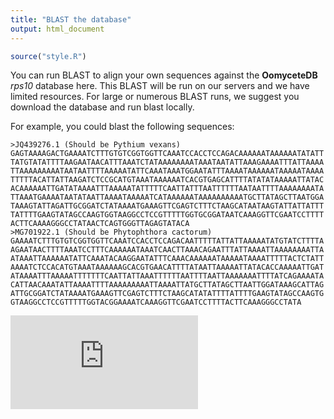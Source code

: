 ```yaml
---
title: "BLAST the database"
output: html_document
---
```


```r
source("style.R")
```


You can run BLAST to align your own sequences against the **OomyceteDB** *rps10* database here.
This BLAST will be run on our servers and we have limited resources.
For large or numerous BLAST runs, we suggest you download the database and run blast locally.

For example, you could blast the following sequences:

```
>JQ439276.1 (Should be Pythium vexans)
GAGTAAAAGACTGAAAATCTTTGTGTCGGTGGTTCAAATCCACCTCCAGACAAAAAATAAAAAATATATT
TATGTATATTTTAAGAATAACATTTAAATCTATAAAAAAAATAAATAATATTAAAGAAAATTTATTAAAA
TTAAAAAAAAATAATAATTTTAAAAATATTCAAATAAATGGAATATTTAAAATAAAAAATAAAAATAAAA
TTTTTACATTATTAAGATCTCCGCATGTAAATAAAAAATCACGTGAGCATTTTATATATAAAAATTATAC
ACAAAAAATTGATATAAAATTTAAAAATATTTTTCAATTATTTAATTTTTTAATAATTTTAAAAAAAATA
TTAAATGAAAATAATATAATTAAAATAAAAATCATAAAAAATAAAAAAAAAATGCTTATAGCTTAATGGA
TAAAGTATTAGATTGCGGATCTATAAAATGAAAGTTCGAGTCTTTCTAAGCATAATAAGTATTATTATTT
TATTTTGAAGTATAGCCAAGTGGTAAGGCCTCCGTTTTTGGTGCGGATAATCAAAGGTTCGAATCCTTTT
ACTTCAAAAGGGCCTATAACTCAGTGGGTTAGAGTATACA
>MG701922.1 (Should be Phytophthora cactorum)
GAAAATCTTTGTGTCGGTGGTTCAAATCCACCTCCAGACAATTTTTATTATTAAAAATATGTATCTTTTA
AGAATAACTTTTAAATCCTTTCAAAAAATAAATCAACTTAAACAGAATTTATTAAAATTAAAAAAAATTA
ATAAATTAAAAAATATTCAAATACAAGGAATATTTCAAACAAAAAATAAAAATAAAATTTTTACTCTATT
AAAATCTCCACATGTAAATAAAAAAGCACGTGAACATTTTATAATTAAAAATTATACACCAAAAATTGAT
ATAAAATTTAAAAATTTTTTTCAATTATTAAATTTTTTAATTTTAATTAAAAAAATTTTATCAGAAAATA
CATTAACAAATATTAAAATTTTAAAAAAAAATTAAAATTATGCTTATAGCTTAATTGGATAAAGCATTAG
ATTGCGGATCTATAAAATGAAAGTTCGAGTCTTTCTAAGCATATATTTTATTTTGAAGTATAGCCAAGTG
GTAAGGCCTCCGTTTTTGGTACGGAAAATCAAAGGTTCGAATCCTTTTACTTCAAAGGGCCTATA
```


<iframe class = "shiny_frame" src="http://oomy.cgrb.oregonstate.edu:3838/grunwald/OomyceteDB_dev/blast" frameBorder="0">
</iframe>

